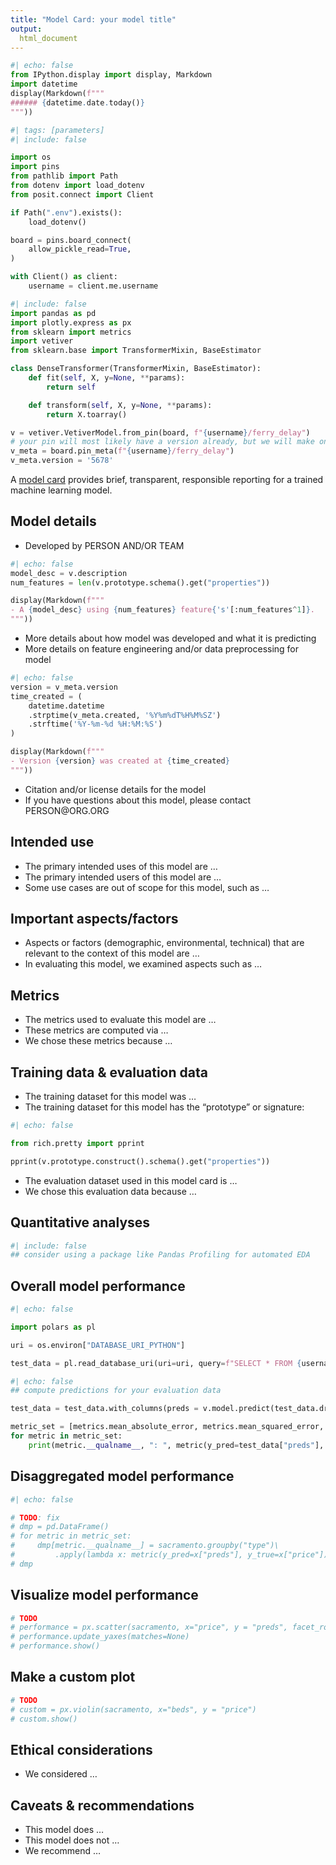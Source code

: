 ```yaml
---
title: "Model Card: your model title"
output:
  html_document
---
```

```python
#| echo: false
from IPython.display import display, Markdown
import datetime
display(Markdown(f"""
###### {datetime.date.today()}
"""))
```

```python
#| tags: [parameters]
#| include: false

import os
import pins
from pathlib import Path
from dotenv import load_dotenv
from posit.connect import Client

if Path(".env").exists():
    load_dotenv()

board = pins.board_connect(
    allow_pickle_read=True,
)

with Client() as client:
    username = client.me.username
```

```python
#| include: false
import pandas as pd
import plotly.express as px
from sklearn import metrics
import vetiver
from sklearn.base import TransformerMixin, BaseEstimator

class DenseTransformer(TransformerMixin, BaseEstimator):
    def fit(self, X, y=None, **params):
        return self

    def transform(self, X, y=None, **params):
        return X.toarray()

v = vetiver.VetiverModel.from_pin(board, f"{username}/ferry_delay")
# your pin will most likely have a version already, but we will make one here
v_meta = board.pin_meta(f"{username}/ferry_delay")
v_meta.version = '5678'
```


A [model card](https://doi.org/10.1145/3287560.3287596) provides brief, transparent, responsible reporting for a trained machine learning model.

## Model details

- Developed by PERSON AND/OR TEAM
```python
#| echo: false
model_desc = v.description
num_features = len(v.prototype.schema().get("properties"))

display(Markdown(f"""
- A {model_desc} using {num_features} feature{'s'[:num_features^1]}.
"""))
```
- More details about how model was developed and what it is predicting
- More details on feature engineering and/or data preprocessing for model
```python
#| echo: false
version = v_meta.version
time_created = (
    datetime.datetime
    .strptime(v_meta.created, '%Y%m%dT%H%M%SZ')
    .strftime('%Y-%m-%d %H:%M:%S')
)

display(Markdown(f"""
- Version {version} was created at {time_created}
"""))
```

- Citation and/or license details for the model
- If you have questions about this model, please contact PERSON@ORG.ORG

## Intended use

- The primary intended uses of this model are ...
- The primary intended users of this model are ...
- Some use cases are out of scope for this model, such as ...

## Important aspects/factors

- Aspects or factors (demographic, environmental, technical) that are relevant to the context of this model are ...
- In evaluating this model, we examined aspects such as ...

## Metrics

- The metrics used to evaluate this model are ...
- These metrics are computed via ...
- We chose these metrics because ...

## Training data & evaluation data

- The training dataset for this model was ...
- The training dataset for this model has the "prototype" or signature:
```python
#| echo: false

from rich.pretty import pprint

pprint(v.prototype.construct().schema().get("properties"))
```

- The evaluation dataset used in this model card is ...
- We chose this evaluation data because ...


## Quantitative analyses
:::{.panel-tabset}
```python
#| include: false
## consider using a package like Pandas Profiling for automated EDA

```
## Overall model performance

```python
#| echo: false

import polars as pl

uri = os.environ["DATABASE_URI_PYTHON"]

test_data = pl.read_database_uri(uri=uri, query=f"SELECT * FROM {username}_test_data", engine="adbc")
```

```python
#| echo: false
## compute predictions for your evaluation data

test_data = test_data.with_columns(preds = v.model.predict(test_data.drop("LogDelay")))

metric_set = [metrics.mean_absolute_error, metrics.mean_squared_error, metrics.r2_score]
for metric in metric_set:
    print(metric.__qualname__, ": ", metric(y_pred=test_data["preds"], y_true=test_data["LogDelay"]))
```

## Disaggregated model performance

```python
#| echo: false

# TODO: fix
# dmp = pd.DataFrame()
# for metric in metric_set:
#     dmp[metric.__qualname__] = sacramento.groupby("type")\
#         .apply(lambda x: metric(y_pred=x["preds"], y_true=x["price"]))
# dmp
```

## Visualize model performance

```python
# TODO
# performance = px.scatter(sacramento, x="price", y = "preds", facet_row="type", trendline="ols")
# performance.update_yaxes(matches=None)
# performance.show()
```

## Make a custom plot

```python
# TODO
# custom = px.violin(sacramento, x="beds", y = "price")
# custom.show()
```

:::

## Ethical considerations

- We considered ...

## Caveats & recommendations

- This model does ...
- This model does not ...
- We recommend ...
